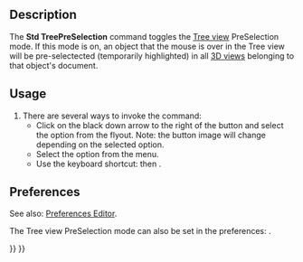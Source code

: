 <languages/>

{{Docnav
|[[Std_TreeSyncPlacement|TreeSyncPlacement]]
|[[Std_TreeRecordSelection|TreeRecordSelection]]
|[[Std_View_Menu|Std View Menu]]
|IconL=Std_TreeSyncPlacement.svg
|IconR=Std_TreeRecordSelection.svg
|IconC=Freecad.svg
}}

{{GuiCommand
|Name=Std TreePreSelection
|MenuLocation=View → TreeView actions → Pre-selection
|Workbenches=All
|Shortcut={{KEY|T}} {{KEY|4}}
|Version=0.19
}}

==Description==

The '''Std TreePreSelection''' command toggles the [[Tree_view|Tree view]] PreSelection mode. If this mode is on, an object that the mouse is over in the Tree view will be pre-selectected (temporarily highlighted) in all [[3D_view|3D views]] belonging to that object's document.

==Usage==

# There are several ways to invoke the command:
#* Click on the black down arrow to the right of the {{Button|[[Image:Std_TreeSyncView.svg|16px]]}} button and select the {{MenuCommand|Pre-selection}} option from the flyout. Note: the button image will change depending on the selected option.
#* Select the {{MenuCommand|View → TreeView actions → Pre-selection}} option from the menu.
#* Use the keyboard shortcut: {{KEY|T}} then {{KEY|4}}.

==Preferences==

See also: [[Preferences_Editor|Preferences Editor]].

The Tree view PreSelection mode can also be set in the preferences: {{MenuCommand|Edit→ Preferences → General → Selection → Preselect the object in 3D view when mouse over the tree item}}.


{{Docnav
|[[Std_TreeSyncPlacement|TreeSyncPlacement]]
|[[Std_TreeRecordSelection|TreeRecordSelection]]
|[[Std_View_Menu|Std View Menu]]
|IconL=Std_TreeSyncPlacement.svg
|IconR=Std_TreeRecordSelection.svg
|IconC=Freecad.svg
}}

{{Std_Base_navi{{#translation:}}}}
{{Userdocnavi{{#translation:}}}}